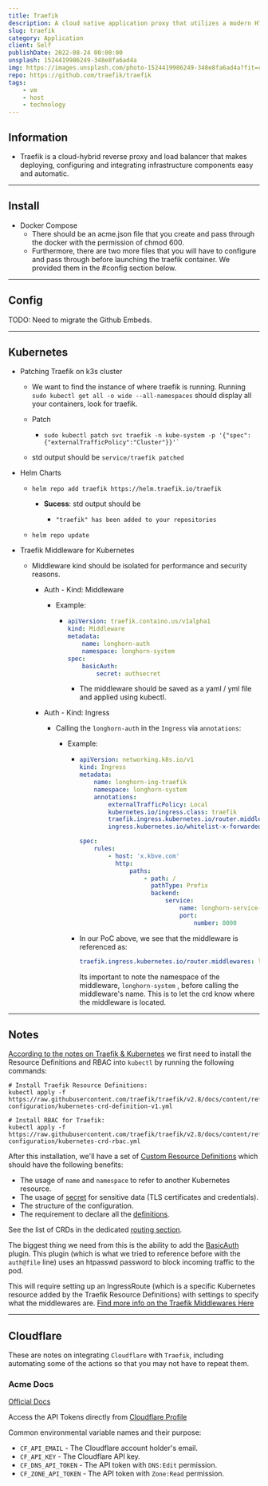 ```yaml
---
title: Traefik
description: A cloud native application proxy that utilizes a modern HTTP reverse-proxy and load balancer.
slug: traefik
category: Application
client: Self
publishDate: 2022-08-24 00:00:00
unsplash: 1524419986249-348e8fa6ad4a
img: https://images.unsplash.com/photo-1524419986249-348e8fa6ad4a?fit=crop&w=1400&h=700&q=75
repo: https://github.com/traefik/traefik
tags:
    - vm
    - host
    - technology
---
```



<MDXJS>

## Information

-   Traefik is a cloud-hybrid reverse proxy and load balancer that makes deploying, configuring and integrating infrastructure components easy and automatic.


</MDXJS>

---

<MDXJS>

## Install

-   Docker Compose
    -   There should be an acme.json file that you create and pass through the docker with the permission of chmod 600.
    -   Furthermore, there are two more files that you will have to configure and pass through before launching the traefik container. We provided them in the #config section below.


</MDXJS>

---

<MDXJS>

## Config

TODO: Need to migrate the Github Embeds.


</MDXJS>

---

<MDXJS>

## Kubernetes

-   Patching Traefik on k3s cluster

    -   We want to find the instance of where traefik is running. Running `sudo kubectl get all -o wide --all-namespaces` should display all your containers, look for traefik.
    -   Patch

        -   ```shell
            sudo kubectl patch svc traefik -n kube-system -p '{"spec":{"externalTrafficPolicy":"Cluster"}}'`
            ```

    -   std output should be `service/traefik patched`

-   Helm Charts

    -   ```shell
        helm repo add traefik https://helm.traefik.io/traefik
        ```

        -   **Sucess**: std output should be

            -   ```shell
                "traefik" has been added to your repositories
                ```

    -   ```shell
        helm repo update
        ```

-   Traefik Middleware for Kubernetes

    -   Middleware kind should be isolated for performance and security reasons.

        -   Auth - Kind: Middleware

            -   Example:

                -   ```yaml
                    apiVersion: traefik.containo.us/v1alpha1
                    kind: Middleware
                    metadata:
                        name: longhorn-auth
                        namespace: longhorn-system
                    spec:
                        basicAuth:
                            secret: authsecret
                    ```

                    -   The middleware should be saved as a yaml / yml file and applied using kubectl.

        -   Auth - Kind: Ingress

            -   Calling the `longhorn-auth` in the `Ingress` via `annotations`:

                -   Example:

                    -   ```yaml
                        apiVersion: networking.k8s.io/v1
                        kind: Ingress
                        metadata:
                            name: longhorn-ing-traefik
                            namespace: longhorn-system
                            annotations:
                                externalTrafficPolicy: Local
                                kubernetes.io/ingress.class: traefik
                                traefik.ingress.kubernetes.io/router.middlewares: longhorn-system-longhorn-auth@kubernetescrd
                                ingress.kubernetes.io/whitelist-x-forwarded-for: 'true'

                        spec:
                            rules:
                                - host: 'x.kbve.com'
                                  http:
                                      paths:
                                          - path: /
                                            pathType: Prefix
                                            backend:
                                                service:
                                                    name: longhorn-service-provider
                                                    port:
                                                        number: 8000
                        ```

                    -   In our PoC above, we see that the middleware is referenced as:

                        ```yaml
                        traefik.ingress.kubernetes.io/router.middlewares: longhorn-system-longhorn-auth@kubernetescrd
                        ```

                        Its important to note the namespace of the middleware, `longhorn-system` , before calling the middleware's name. This is to let the crd know where the middleware is located.


</MDXJS>

---

<MDXJS>

## Notes

[According to the notes on Traefik & Kubernetes](https://doc.traefik.io/traefik/providers/kubernetes-crd/)
we first need to install the Resource Definitions and RBAC into `kubectl` by running the following commands:

```shell
# Install Traefik Resource Definitions:
kubectl apply -f https://raw.githubusercontent.com/traefik/traefik/v2.8/docs/content/reference/dynamic-configuration/kubernetes-crd-definition-v1.yml

# Install RBAC for Traefik:
kubectl apply -f https://raw.githubusercontent.com/traefik/traefik/v2.8/docs/content/reference/dynamic-configuration/kubernetes-crd-rbac.yml

```

After this installation, we'll have a set of [Custom Resource Definitions](https://kubernetes.io/docs/concepts/extend-kubernetes/api-extension/custom-resources/)
which should have the following benefits:

-   The usage of `name` and `namespace` to refer to another Kubernetes resource.
-   The usage of [secret](https://kubernetes.io/docs/concepts/configuration/secret/) for sensitive data (TLS certificates and credentials).
-   The structure of the configuration.
-   The requirement to declare all the [definitions](https://doc.traefik.io/traefik/reference/dynamic-configuration/kubernetes-crd/#definitions).

See the list of CRDs in the dedicated [routing section](https://doc.traefik.io/traefik/routing/providers/kubernetes-crd/).

The biggest thing we need from this is the ability to add the [BasicAuth](https://doc.traefik.io/traefik/middlewares/http/basicauth/) plugin.
This plugin (which is what we tried to reference before with the `auth@file` line) uses an htpasswd password to block incoming traffic to the pod.

This will require setting up an IngressRoute (which is a specific Kubernetes resource added by the Traefik Resource Definitions) with settings to specify
what the middlewares are. [Find more info on the Traefik Middlewares Here](https://doc.traefik.io/traefik/middlewares/overview/)

</MDXJS>

---

<MDXJS>

## Cloudflare

These are notes on integrating `Cloudflare` with `Traefik`, including automating some of the actions so that you may not have to repeat them.

### Acme Docs

[Official Docs](https://go-acme.github.io/lego/dns/cloudflare/#api-tokens)

Access the API Tokens directly from [Cloudflare Profile](https://dash.cloudflare.com/profile/api-tokens)

Common environmental variable names and their purpose:

-   `CF_API_EMAIL` - The Cloudflare account holder's email.
-   `CF_API_KEY` - The Cloudflare API key.
-   `CF_DNS_API_TOKEN` - The API token with `DNS:Edit` permission.
-   `CF_ZONE_API_TOKEN` - The API token with `Zone:Read` permission.

</MDXJS>